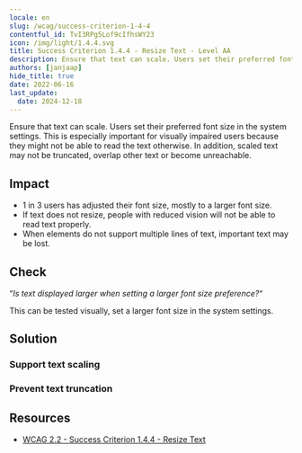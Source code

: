 ```yaml
---
locale: en
slug: /wcag/success-criterion-1-4-4
contentful_id: TvI3RPg5Lof9cIfhsWY23
icon: /img/light/1.4.4.svg
title: Success Criterion 1.4.4 - Resize Text - Level AA
description: Ensure that text can scale. Users set their preferred font size in the system settings. This is especially important for visually impaired users because they might not be able to read the text otherwise. In addition, scaled text may not be truncated, overlap other text or become unreachable.
authors: [janjaap]
hide_title: true
date: 2022-06-16
last_update:
  date: 2024-12-18
---
```


<Hero
  title="Resize Text"
  image="/img/light/1.4.4.svg"
  alt="WCAG 1.4.4 icon"
  prefix="Success Criterion 1.4.4"
  suffix="Level AA"
/>

Ensure that text can scale. Users set their preferred font size in the system settings. This is especially important for visually impaired users because they might not be able to read the text otherwise. In addition, scaled text may not be truncated, overlap other text or become unreachable.

## Impact

- 1 in 3 users has adjusted their font size, mostly to a larger font size.
- If text does not resize, people with reduced vision will not be able to read text properly.
- When elements do not support multiple lines of text, important text may be lost.

## Check

“*Is text displayed larger when setting a larger font size preference?*“

This can be tested visually, set a larger font size in the system settings.

## Solution

### Support text scaling

<CodeSample id="text-scale" locale="en"/>

### Prevent text truncation

<CodeSample id="text-truncation" locale="en"/>

## Resources

- [WCAG 2.2 - Success Criterion 1.4.4 - Resize Text](https://www.w3.org/TR/WCAG22/#resize-text)
